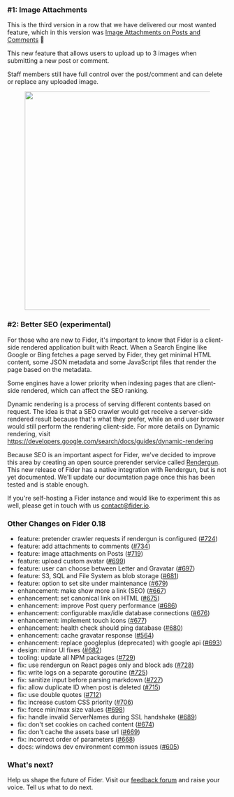 ### #1: Image Attachments

This is the third version in a row that we have delivered our most wanted feature, which in this version was [Image Attachments on Posts and Comments](https://feedback.fider.io/posts/85/attach-images-on-posts-and-comments) 🎉

This new feature that allows users to upload up to 3 images when submitting a new post or comment.

Staff members still have full control over the post/comment and can delete or replace any uploaded image.

<figure>
  <img src="/images/blog/v0.18-attach-image.png" style="height:500px;" />
</figure>

### #2: Better SEO (experimental)

For those who are new to Fider, it's important to know that Fider is a client-side rendered application built with React. When a Search Engine like Google or Bing fetches a page served by Fider, they get minimal HTML content, some JSON metadata and some JavaScript files that render the page based on the metadata.

Some engines have a lower priority when indexing pages that are client-side rendered, which can affect the SEO ranking.

Dynamic rendering is a process of serving different contents based on request. The idea is that a SEO crawler would get receive a server-side rendered result because that's what they prefer, while an end user browser would still perform the rendering client-side. For more details on Dynamic rendering, visit https://developers.google.com/search/docs/guides/dynamic-rendering

Because SEO is an important aspect for Fider, we've decided to improve this area by creating an open source prerender service called [Rendergun](https://github.com/goenning/rendergun). This new release of Fider has a native integration with Rendergun, but is not yet documented. We'll update our documtation page once this has been tested and is stable enough.

If you're self-hosting a Fider instance and would like to experiment this as well, please get in touch with us [contact@fider.io](mailto:contact@fider.io).

### Other Changes on Fider 0.18

- feature: pretender crawler requests if rendergun is configured ([#724](https://github.com/getfider/fider/pull/))
- feature: add attachments to comments ([#734](https://github.com/getfider/fider/pull/734))
- feature: image attachments on Posts ([#719](https://github.com/getfider/fider/pull/719))
- feature: upload custom avatar ([#699](https://github.com/getfider/fider/pull/699))
- feature: user can choose between Letter and Gravatar ([#697](https://github.com/getfider/fider/pull/697))
- feature: S3, SQL and File System as blob storage ([#681](https://github.com/getfider/fider/pull/681))
- feature: option to set site under maintenance ([#679](https://github.com/getfider/fider/pull/679))
- enhancement: make show more a link (SEO) ([#667](https://github.com/getfider/fider/pull/667))
- enhancement: set canonical link on HTML ([#675](https://github.com/getfider/fider/pull/675))
- enhancement: improve Post query performance ([#686](https://github.com/getfider/fider/pull/686))
- enhancement: configurable max/idle database connections ([#676](https://github.com/getfider/fider/pull/676))
- enhancement: implement touch icons ([#677](https://github.com/getfider/fider/pull/677))
- enhancement: health check should ping database ([#680](https://github.com/getfider/fider/pull/680))
- enhancement: cache gravatar response ([#564](https://github.com/getfider/fider/pull/564))
- enhancement: replace googleplus (deprecated) with google api ([#693](https://github.com/getfider/fider/pull/))
- design: minor UI fixes ([#682](https://github.com/getfider/fider/pull/682))
- tooling: update all NPM packages ([#729](https://github.com/getfider/fider/pull/729))
- fix: use rendergun on React pages only and block ads ([#728](https://github.com/getfider/fider/pull/728))
- fix: write logs on a separate goroutine ([#725](https://github.com/getfider/fider/pull/725))
- fix: sanitize input before parsing markdown ([#727](https://github.com/getfider/fider/pull/727))
- fix: allow duplicate ID when post is deleted ([#715](https://github.com/getfider/fider/pull/715))
- fix: use double quotes ([#712](https://github.com/getfider/fider/pull/712))
- fix: increase custom CSS priority ([#706](https://github.com/getfider/fider/pull/706))
- fix: force min/max size values ([#698](https://github.com/getfider/fider/pull/698))
- fix: handle invalid ServerNames during SSL handshake ([#689](https://github.com/getfider/fider/pull/689))
- fix: don't set cookies on cached content ([#674](https://github.com/getfider/fider/pull/674))
- fix: don't cache the assets base url ([#669](https://github.com/getfider/fider/pull/669))
- fix: incorrect order of parameters ([#668](https://github.com/getfider/fider/pull/668))
- docs: windows dev environment common issues ([#605](https://github.com/getfider/fider/pull/605))

### What's next?

Help us shape the future of Fider. Visit our [feedback forum](https://feedback.fider.io/) and raise your voice. Tell us what to do next.
